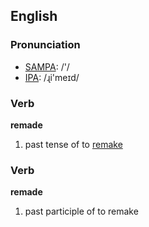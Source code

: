 ==English==

===Pronunciation===
*[[w:SAMPA|SAMPA]]: /'/
*[[w:IPA|IPA]]: /ɻi'meɪd/

===Verb===
'''remade'''

# past tense of to [[remake]]

===Verb===
'''remade'''

# past participle of to remake